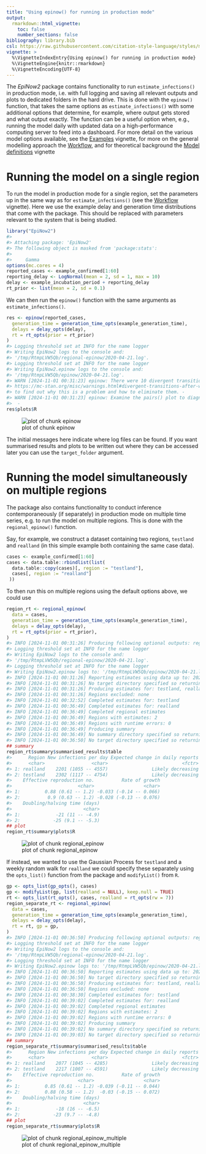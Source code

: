 ```yaml
---
title: "Using epinow() for running in production mode"
output:
  rmarkdown::html_vignette:
    toc: false
    number_sections: false
bibliography: library.bib
csl: https://raw.githubusercontent.com/citation-style-language/styles/master/apa-numeric-superscript-brackets.csl
vignette: >
  %\VignetteIndexEntry{Using epinow() for running in production mode}
  %\VignetteEngine{knitr::rmarkdown}
  %\VignetteEncoding{UTF-8}
---
```




The _EpiNow2_ package contains functionality to run `estimate_infections()` in production mode, i.e. with full logging and saving all relevant outputs and plots to dedicated folders in the hard drive.
This is done with the `epinow()` function, that takes the same options as `estimate_infections()` with some additional options that determine, for example, where output gets stored and what output exactly.
The function can be a useful option when, e.g., running the model daily with updated data on a high-performance computing server to feed into a dashboard.
For more detail on the various model options available, see the [Examples](estimate_infections_options.html) vignette, for more on the general modelling approach the [Workflow](estimate_infections_workflow.html), and for theoretical background the [Model definitions](estimate_infections.html) vignette

# Running the model on a single region

To run the model in production mode for a single region, set the parameters up in the same way as for `estimate_infections()` (see the [Workflow](estimate_infections_workflow.html) vignette).
Here we use the example delay and generation time distributions that come with the package.
This should be replaced with parameters relevant to the system that is being studied.


``` r
library("EpiNow2")
#> 
#> Attaching package: 'EpiNow2'
#> The following object is masked from 'package:stats':
#> 
#>     Gamma
options(mc.cores = 4)
reported_cases <- example_confirmed[1:60]
reporting_delay <- LogNormal(mean = 2, sd = 1, max = 10)
delay <- example_incubation_period + reporting_delay
rt_prior <- list(mean = 2, sd = 0.1)
```

We can then run the `epinow()` function with the same arguments as `estimate_infections()`.


``` r
res <- epinow(reported_cases,
  generation_time = generation_time_opts(example_generation_time),
  delays = delay_opts(delay),
  rt = rt_opts(prior = rt_prior)
)
#> Logging threshold set at INFO for the name logger
#> Writing EpiNow2 logs to the console and:
#> '/tmp/RtmpLVW5Qb/regional-epinow/2020-04-21.log'.
#> Logging threshold set at INFO for the name logger
#> Writing EpiNow2.epinow logs to the console and:
#> '/tmp/RtmpLVW5Qb/epinow/2020-04-21.log'.
#> WARN [2024-11-01 00:31:23] epinow: There were 10 divergent transitions after warmup. See
#> https://mc-stan.org/misc/warnings.html#divergent-transitions-after-warmup
#> to find out why this is a problem and how to eliminate them. - 
#> WARN [2024-11-01 00:31:23] epinow: Examine the pairs() plot to diagnose sampling problems
#>  -
res$plots$R
```

![plot of chunk epinow](epinow-epinow-1.png)

The initial messages here indicate where log files can be found.
If you want summarised results and plots to be written out where they can be accessed later you can use the `target_folder` argument.

# Running the model simultaneously on multiple regions

The package also contains functionality to conduct inference contemporaneously (if separately) in production mode on multiple time series, e.g. to run the model on multiple regions.
This is done with the `regional_epinow()` function.

Say, for example, we construct a dataset containing two regions, `testland` and `realland` (in this simple example both containing the same case data).


``` r
cases <- example_confirmed[1:60]
cases <- data.table::rbindlist(list(
  data.table::copy(cases)[, region := "testland"],
  cases[, region := "realland"]
 ))
```

To then run this on multiple regions using the default options above, we could use


``` r
region_rt <- regional_epinow(
  data = cases,
  generation_time = generation_time_opts(example_generation_time),
  delays = delay_opts(delay),
  rt = rt_opts(prior = rt_prior),
)
#> INFO [2024-11-01 00:31:26] Producing following optional outputs: regions, summary, samples, plots, latest
#> Logging threshold set at INFO for the name logger
#> Writing EpiNow2 logs to the console and:
#> '/tmp/RtmpLVW5Qb/regional-epinow/2020-04-21.log'.
#> Logging threshold set at INFO for the name logger
#> Writing EpiNow2.epinow logs to: '/tmp/RtmpLVW5Qb/epinow/2020-04-21.log'.
#> INFO [2024-11-01 00:31:26] Reporting estimates using data up to: 2020-04-21
#> INFO [2024-11-01 00:31:26] No target directory specified so returning output
#> INFO [2024-11-01 00:31:26] Producing estimates for: testland, realland
#> INFO [2024-11-01 00:31:26] Regions excluded: none
#> INFO [2024-11-01 00:32:52] Completed estimates for: testland
#> INFO [2024-11-01 00:36:49] Completed estimates for: realland
#> INFO [2024-11-01 00:36:49] Completed regional estimates
#> INFO [2024-11-01 00:36:49] Regions with estimates: 2
#> INFO [2024-11-01 00:36:49] Regions with runtime errors: 0
#> INFO [2024-11-01 00:36:49] Producing summary
#> INFO [2024-11-01 00:36:49] No summary directory specified so returning summary output
#> INFO [2024-11-01 00:36:50] No target directory specified so returning timings
## summary
region_rt$summary$summarised_results$table
#>      Region New infections per day Expected change in daily reports
#>      <char>                 <char>                           <fctr>
#> 1: realland    2201 (1055 -- 4557)                Likely decreasing
#> 2: testland    2302 (1117 -- 4754)                Likely decreasing
#>    Effective reproduction no.          Rate of growth
#>                        <char>                  <char>
#> 1:         0.88 (0.61 -- 1.2) -0.033 (-0.14 -- 0.066)
#> 2:          0.9 (0.63 -- 1.2) -0.028 (-0.13 -- 0.076)
#>    Doubling/halving time (days)
#>                          <char>
#> 1:             -21 (11 -- -4.9)
#> 2:            -25 (9.1 -- -5.3)
## plot
region_rt$summary$plots$R
```

![plot of chunk regional_epinow](epinow-regional_epinow-1.png)

If instead, we wanted to use the Gaussian Process for `testland` and a weekly random walk for `realland` we could specify these separately using the `opts_list()` function from the package and `modifyList()` from `R`.


``` r
gp <- opts_list(gp_opts(), cases)
gp <- modifyList(gp, list(realland = NULL), keep.null = TRUE)
rt <- opts_list(rt_opts(), cases, realland = rt_opts(rw = 7))
region_separate_rt <- regional_epinow(
  data = cases,
  generation_time = generation_time_opts(example_generation_time),
  delays = delay_opts(delay),
  rt = rt, gp = gp,
)
#> INFO [2024-11-01 00:36:50] Producing following optional outputs: regions, summary, samples, plots, latest
#> Logging threshold set at INFO for the name logger
#> Writing EpiNow2 logs to the console and:
#> '/tmp/RtmpLVW5Qb/regional-epinow/2020-04-21.log'.
#> Logging threshold set at INFO for the name logger
#> Writing EpiNow2.epinow logs to: '/tmp/RtmpLVW5Qb/epinow/2020-04-21.log'.
#> INFO [2024-11-01 00:36:50] Reporting estimates using data up to: 2020-04-21
#> INFO [2024-11-01 00:36:50] No target directory specified so returning output
#> INFO [2024-11-01 00:36:50] Producing estimates for: testland, realland
#> INFO [2024-11-01 00:36:50] Regions excluded: none
#> INFO [2024-11-01 00:38:30] Completed estimates for: testland
#> INFO [2024-11-01 00:39:02] Completed estimates for: realland
#> INFO [2024-11-01 00:39:02] Completed regional estimates
#> INFO [2024-11-01 00:39:02] Regions with estimates: 2
#> INFO [2024-11-01 00:39:02] Regions with runtime errors: 0
#> INFO [2024-11-01 00:39:02] Producing summary
#> INFO [2024-11-01 00:39:02] No summary directory specified so returning summary output
#> INFO [2024-11-01 00:39:03] No target directory specified so returning timings
## summary
region_separate_rt$summary$summarised_results$table
#>      Region New infections per day Expected change in daily reports
#>      <char>                 <char>                           <fctr>
#> 1: realland    2077 (1045 -- 4285)                Likely decreasing
#> 2: testland    2217 (1007 -- 4591)                Likely decreasing
#>    Effective reproduction no.          Rate of growth
#>                        <char>                  <char>
#> 1:         0.85 (0.61 -- 1.2) -0.039 (-0.11 -- 0.044)
#> 2:         0.88 (0.58 -- 1.2)  -0.03 (-0.15 -- 0.072)
#>    Doubling/halving time (days)
#>                          <char>
#> 1:             -18 (16 -- -6.5)
#> 2:            -23 (9.7 -- -4.8)
## plot
region_separate_rt$summary$plots$R
```

![plot of chunk regional_epinow_multiple](epinow-regional_epinow_multiple-1.png)
